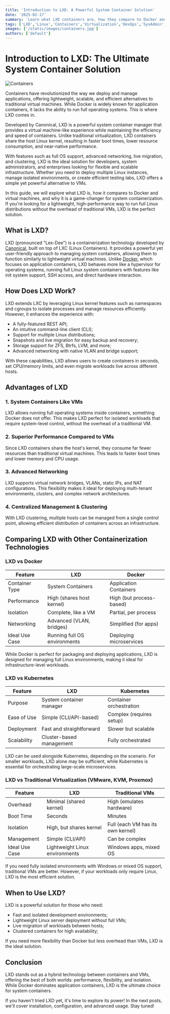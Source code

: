 ```yaml
---
title: 'Introduction to LXD: A Powerful System Container Solution'
date: '2025-02-17'
summary: 'Learn what LXD containers are, how they compare to Docker and VMs, and why they are the ideal choice for lightweight system virtualization.'
tags: ['LXD','Linux','Containers','Virtualization','DevOps','SysAdmin','Ubuntu']
images: ['/static/images/containers.jpg']
authors: ['default']
---
```


# Introduction to LXD: The Ultimate System Container Solution

![Containers](/static/images/containers.jpg)

Containers have revolutionized the way we deploy and manage applications, offering lightweight, scalable, and efficient alternatives to traditional virtual
machines. While Docker is widely known for application containers, it lacks the ability to run full operating systems. This is where LXD comes in.

Developed by Canonical, LXD is a powerful system container manager that provides a virtual machine-like experience while maintaining the efficiency and
speed of containers. Unlike traditional virtualization, LXD containers share the host Linux kernel, resulting in faster boot times, lower resource
consumption, and near-native performance.

With features such as full OS support, advanced networking, live migration, and clustering, LXD is the ideal solution for developers, system administrators,
and enterprises looking for flexible and scalable infrastructure. Whether you need to deploy multiple Linux instances, manage isolated environments, or
create efficient testing labs, LXD offers a simple yet powerful alternative to VMs.

In this guide, we will explore what LXD is, how it compares to Docker and virtual machines, and why it is a game-changer for system containerization. If
you're looking for a lightweight, high-performance way to run full Linux distributions without the overhead of traditional VMs, LXD is the perfect solution.


## What is LXD?

LXD (pronounced "Lex-Dee") is a containerization technology developed by [Canonical](https://www.canonical.com), built on top of LXC (Linux Containers).
It provides a powerful yet user-friendly approach to managing system containers, allowing them to function similarly to lightweight
virtual machines.
Unlike [Docker](https://www.docker.com), which focuses on application containers, LXD behaves more like a hypervisor for operating systems, running full
Linux system containers with features like init system support, SSH access, and direct hardware interaction.

## How Does LXD Work?

LXD extends LXC by leveraging Linux kernel features such as namespaces and cgroups to isolate processes and manage resources efficiently. However, it
enhances the experience with:

- A fully-featured REST API;
- An intuitive command-line client (CLI);
- Support for multiple Linux distributions;
- Snapshots and live migration for easy backup and recovery;
- Storage support for ZFS, Btrfs, LVM, and more;
- Advanced networking with native VLAN and bridge support;

With these capabilities, LXD allows users to create containers in seconds, set CPU/memory limits, and even migrate workloads live across different hosts.

## Advantages of LXD

### 1. System Containers Like VMs
LXD allows running full operating systems inside containers, something Docker does not offer. This makes LXD perfect for isolated workloads that
require system-level control, without the overhead of a traditional VM.

### 2. Superior Performance Compared to VMs
Since LXD containers share the host's kernel, they consume far fewer resources than traditional virtual machines. This leads to faster boot times
and lower memory and CPU usage.

### 3. Advanced Networking
LXD supports virtual network bridges, VLANs, static IPs, and NAT configurations. This flexibility makes it ideal for deploying multi-tenant environments,
clusters, and complex network architectures.

### 4. Centralized Management & Clustering
With LXD clustering, multiple hosts can be managed from a single control point, allowing efficient distribution of containers across an
infrastructure.

## Comparing LXD with Other Containerization Technologies

### LXD vs Docker

| Feature        | LXD                      | Docker                   |
|---------------|-------------------------|--------------------------|
| Container Type | System Containers        | Application Containers   |
| Performance | High (shares host kernel) | High (but process-based) |
| Isolation  | Complete, like a VM       | Partial, per process     |
| Networking | Advanced (VLAN, bridges)  | Simplified (for apps)    |
| Ideal Use Case | Running full OS environments | Deploying microservices |

While Docker is perfect for packaging and deploying applications, LXD is designed for managing full Linux environments, making it ideal for
infrastructure-level workloads.

### LXD vs Kubernetes

| Feature        | LXD                      | Kubernetes               |
|---------------|-------------------------|--------------------------|
| Purpose   | System container manager | Container orchestration  |
| Ease of Use | Simple (CLI/API-based)  | Complex (requires setup) |
| Deployment | Fast and straightforward | Slower but scalable     |
| Scalability | Cluster-based management | Fully orchestrated      |

LXD can be used alongside Kubernetes, depending on the scenario. For smaller workloads, LXD alone may be sufficient, while Kubernetes is essential
for orchestrating large-scale microservices.

### LXD vs Traditional Virtualization (VMware, KVM, Proxmox)

| Feature        | LXD                      | Traditional VMs          |
|---------------|-------------------------|--------------------------|
| Overhead  | Minimal (shared kernel)  | High (emulates hardware) |
| Boot Time | Seconds                  | Minutes                  |
| Isolation | High, but shares kernel  | Full (each VM has its own kernel) |
| Management | Simple (CLI/API)         | Can be complex          |
| Ideal Use Case | Lightweight Linux environments | Windows apps, mixed OS |

If you need fully isolated environments with Windows or mixed OS support, traditional VMs are better. However, if your workloads only require Linux, 
LXD is the most efficient solution.

## When to Use LXD?

LXD is a powerful solution for those who need:

- Fast and isolated development environments;
- Lightweight Linux server deployment without full VMs;
- Live migration of workloads between hosts;
- Clustered containers for high availability;

If you need more flexibility than Docker but less overhead than VMs, LXD is the ideal solution.

## Conclusion

LXD stands out as a hybrid technology between containers and VMs, offering the best of both worlds: performance, flexibility, and isolation.
While Docker dominates application containers, LXD is the ultimate choice for system containers.

If you haven't tried LXD yet, it's time to explore its power! In the next posts, we'll cover installation, configuration, and advanced usage.
Stay tuned!


